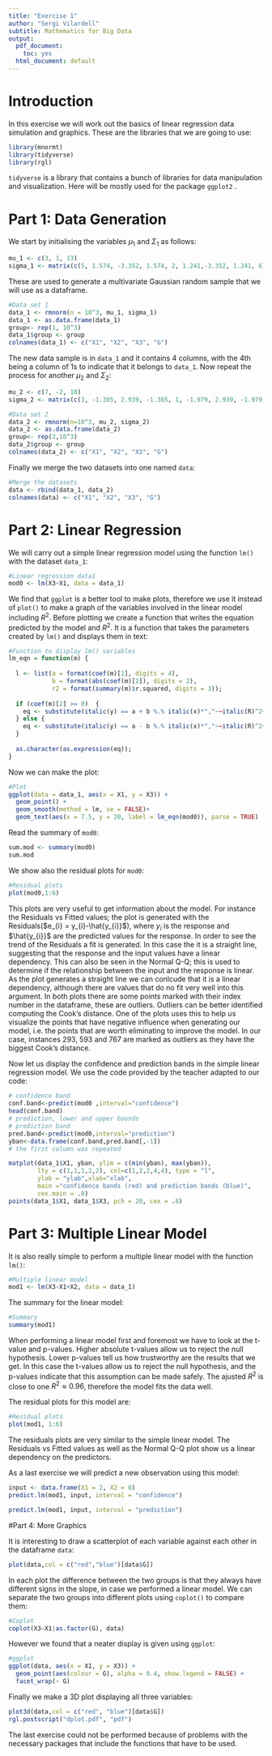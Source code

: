 ---
title: "Exercise 1"
author: "Sergi Vilardell"
subtitle: Mathematics for Big Data
output:
  pdf_document: 
    toc: yes
  html_document: default
---

# Introduction

In this exercise we will work out the basics of linear regression data simulation and graphics. These are the libraries that we are going to use:
```{r, echo=TRUE, message=FALSE, warning=FALSE}
library(mnormt)
library(tidyverse)
library(rgl)
```
`tidyverse` is a library that contains a bunch of libraries for data manipulation and visualization. Here will be mostly used for the package `ggplot2` .

\newpage

# Part 1: Data Generation

We start by initialising the variables $\mu_{1}$ and $\Sigma_{1}$ as follows:
```{r}
mu_1 <- c(3, 1, 13)
sigma_1 <- matrix(c(5, 1.574, -3.352, 1.574, 2, 1.241,-3.352, 1.241, 6),nrow = 3,ncol = 3)
```

These are used to generate a multivariate Gaussian random sample that we will use as a dataframe.

```{r}
#Data set 1
data_1 <- rmnorm(n = 10^3, mu_1, sigma_1)
data_1 <- as.data.frame(data_1)
group<- rep(1, 10^3)
data_1$group <- group
colnames(data_1) <- c("X1", "X2", "X3", "G")
```
The new data sample is in `data_1` and it contains 4 columns, with the 4th being a column of 1s to indicate that it belongs to `data_1`. Now repeat the process for another  $\mu_{2}$ and $\Sigma_{2}$:

```{r}
mu_2 <- c(7, -2, 10)
sigma_2 <- matrix(c(3, -1.385, 2.939, -1.385, 1, -1.979, 2.939, -1.979, 8),nrow = 3,ncol = 3)

#Data set 2
data_2 <- rmnorm(n=10^3, mu_2, sigma_2)
data_2 <- as.data.frame(data_2)
group<- rep(2,10^3)
data_2$group <- group
colnames(data_2) <- c("X1", "X2", "X3", "G")
```

Finally we merge the two datasets into one named `data`:

```{r}
#Merge the datasets
data <- rbind(data_1, data_2)
colnames(data) <- c("X1", "X2", "X3", "G")
```

\newpage

# Part 2: Linear Regression

We will carry out a simple linear regression model using the function `lm()` with the dataset `data_1`:

```{r}
#Linear regression data1
mod0 <- lm(X3~X1, data = data_1)
```
We find that `ggplot` is a better tool to make plots, therefore we use it instead of `plot()` to make a graph of the variables involved in the linear model including $R^{2}$. Before plotting we create a function that writes the equation predicted by the model and $R^{2}$. It is a function that takes the parameters created by `lm()` and displays them in text:

```{r}
#Function to display lm() variables
lm_eqn = function(m) {
  
  l <- list(a = format(coef(m)[1], digits = 4),
            b = format(abs(coef(m)[2]), digits = 2),
            r2 = format(summary(m)$r.squared, digits = 3));
  
  if (coef(m)[2] >= 0)  {
    eq <- substitute(italic(y) == a + b %.% italic(x)*","~~italic(R)^2~"="~r2,l)
  } else {
    eq <- substitute(italic(y) == a - b %.% italic(x)*","~~italic(R)^2~"="~r2,l)    
  }
  
  as.character(as.expression(eq));                 
}
```

Now we can make the plot:

```{r, fig.height=3.3}
#Plot
ggplot(data = data_1, aes(x = X1, y = X3)) +
  geom_point() +
  geom_smooth(method = lm, se = FALSE)+
  geom_text(aes(x = 7.5, y = 20, label = lm_eqn(mod0)), parse = TRUE)
```

Read the summary of `mod0`:

```{r}
sum.mod <- summary(mod0)
sum.mod
```

We show also the residual plots for `mod0`:


```{r, fig.height=4}
#Residual plots
plot(mod0,1:6)
```

This plots are very useful to get information about the model. For instance the Residuals vs Fitted values; the plot is generated with the Residuals($e_{i} = y_{i}-\hat{y_{i}}$), where $y_{i}$ is the response and $\hat{y_{i}}$ are the predicted values for the response. In order to see the trend of the Residuals a fit is generated. In this case the it is a straight line, suggesting that the response and the input values have a linear dependency. This can also be seen in the Normal Q-Q; this is used to determine if the relationship between the input and the response is linear. As the plot generates a straight line we can conlcude that it is a linear dependency, although there are values that do no fit very well into this argument. In both plots there are some points marked with their index number in the dataframe, these are outliers. Outliers can be better identified computing the Cook's distance. One of the plots uses this to help us visualize the points that have negative influence when generating our model, i.e. the points that are worth eliminating to improve the model. In our case, instances 293, 593 and 767 are marked as outliers as they have the biggest Cook's distance.

Now let us display the confidence and prediction bands in the simple linear regression model. We use the code provided by the teacher adapted to our code:

```{r, message=FALSE, warning=FALSE}
# confidence band
conf.band<-predict(mod0 ,interval="confidence")
head(conf.band) 
# prediction, lower and upper bounds
# prediction band
pred.band<-predict(mod0,interval="prediction")
yban<-data.frame(conf.band,pred.band[,-1]) 
# the first column was repeated

matplot(data_1$X1, yban, ylim = c(min(yban), max(yban)),
        lty = c(1,1,1,2,2), col=c(1,2,2,4,4), type = "l",
        ylab = "ylab",xlab="xlab",
        main ="confidence bands (red) and prediction bands (blue)", 
        cex.main = .8)
points(data_1$X1, data_1$X3, pch = 20, cex = .8)
```

\newpage

# Part 3: Multiple Linear Model

It is also really simple to perform a multiple linear model with the function `lm()`:
```{r}
#Multiple linear model
mod1 <- lm(X3~X1+X2, data = data_1)
```

The summary for the linear model:

```{r}
#Summary
summary(mod1)
```
When performing a linear model first and foremost we have to look at the t-value and p-values. Higher absolute t-values allow us to reject the null hypothesis. Lower p-values tell us how trustworthy are the results that we get. In this case the t-values allow us to reject the null hypothesis, and the p-values indicate that this assumption can be made safely. The ajusted $R^{2}$ is close to one $R^{2}\approx 0.96$, therefore the model fits the data well.

The residual plots for this model are:

```{r,fig.height=4}
#Residual plots 
plot(mod1, 1:6)
```
The residuals plots are very similar to the simple linear model. The Residuals vs Fitted values as well as the Normal Q-Q plot show us a linear dependency on the predictors. 

As a last exercise we will predict a new observation using this model:

```{r}
input <- data.frame(X1 = 2, X2 = 0)
predict.lm(mod1, input, interval = "confidence")

```

```{r}
predict.lm(mod1, input, interval = "prediction")
```

\newpage

#Part 4: More Graphics

It is interesting to draw a scatterplot of each variable against each other in the dataframe `data`:

```{r}
plot(data,col = c("red","blue")[data$G])
```

In each plot the difference between the two groups is that they always have different signs in the slope, in case we performed a linear model. We can separate the two groups into different plots using `coplot()` to compare them:

```{r}
#Coplot
coplot(X3~X1|as.factor(G), data)
```

However we found that a neater display is given using `ggplot`:
```{r, fig.height=3, message=FALSE, warning=TRUE}
#ggplot
ggplot(data, aes(x = X1, y = X3)) + 
  geom_point(aes(colour = G), alpha = 0.4, show.legend = FALSE) + 
  facet_wrap(~ G)
```

Finally we make a 3D plot displaying all three variables:
```{r, rgl = TRUE}
plot3d(data,col = c("red", "blue")[data$G])
rgl.postscript("dplot.pdf", "pdf")
```
\begin{center}
\includegraphics[width=8in]{dplot.pdf} 
\end{center}

The last exercise could not be performed because of problems with the necessary packages that include the functions that have to be used.

















